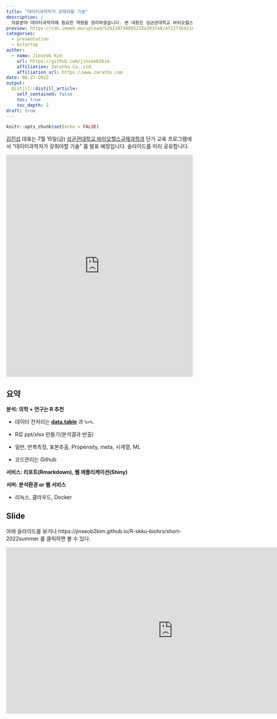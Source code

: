 ```yaml
---
title: "데이터과학자가 갖춰야할 기술"
description: |
  의료분야 데이터과학자에 필요한 역량을 정리하였습니다. 본 내용은 성균관대학교 바이오헬스규제과학과 단기 교육 프로그램에서 발표할 예정입니다. 
preview: https://cdn.imweb.me/upload/S20210730d95235a3937a8/af217364216d8.png
categories:
  - presentation
  - kstartup
author:
  - name: Jinseob Kim
    url: https://github.com/jinseob2kim
    affiliation: Zarathu Co.,Ltd
    affiliation_url: https://www.zarathu.com
date: 06-27-2022
output:
  distill::distill_article:
    self_contained: false
    toc: true
    toc_depth: 2
draft: true
---
```


```r
knitr::opts_chunk$set(echo = FALSE)
```

[김진섭](https://github.com/jinseob2kim) 대표는 7월 15일(금) [성균관대학교 바이오헬스규제과학과 ](http://biohrs.skku.edu/) 단기 교육 프로그램에서 "데이터과학자가 갖춰야할 기술" 를 발표 예정입니다. 슬라이드를 미리 공유합니다. 

<embed src="https://drive.google.com/viewerng/
viewer?embedded=true&url=poster.pdf" width="100%" height="600">


## 요약

**분석: 의학 + 연구는 R 추천** 

* 데이터 전처리는 **[data.table](https://blog.zarathu.com/posts/2022-02-11-datatable/)** 과 `%>%`.  

* R로 ppt/xlsx 만들기(분석결과 반출)

* 일반, 반복측정, 표본추출, Propensity, meta, 시계열, ML

* 코드관리는 Github

**서비스: 리포트(Rmarkdown), 웹 애플리케이션(Shiny)**

**서버: 분석환경 or 웹 서비스**

* 리눅스, 클라우드, Docker 

## Slide

아래 슬라이드를 보거나 https://jinseob2kim.github.io/R-skku-biohrs/short-2022summer 를 클릭하면 볼 수 있다.

<iframe src="https://jinseob2kim.github.io/R-skku-biohrs/short-2022summer" width="900" height="450" style="border: none;"></iframe>



